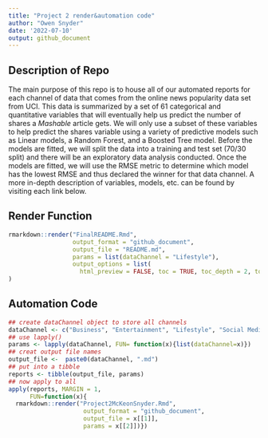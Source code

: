 ```yaml
---
title: "Project 2 render&automation code"
author: "Owen Snyder"
date: '2022-07-10'
output: github_document
---
```


## Description of Repo

The main purpose of this repo is to house all of our automated reports for each channel of data that comes from the online news popularity data set from UCI. This data is summarized by a set of 61 categorical and quantitative variables that will eventually help us predict the number of shares a *Mashable* article gets. We will only use a subset of these variables to help predict the shares variable using a variety of predictive models such as Linear models, a Random Forest, and a Boosted Tree model. Before the models are fitted, we will split the data into a training and test set (70/30 split) and there will be an exploratory data analysis conducted. Once the models are fitted, we will use the RMSE metric to determine which model has the lowest RMSE and thus declared the winner for that data channel. A more in-depth description of variables, models, etc. can be found by visiting each link below.  


## Render Function
  
```r
rmarkdown::render("FinalREADME.Rmd",
                  output_format = "github_document",
                  output_file = "README.md",
                  params = list(dataChannel = "Lifestyle"),
                  output_options = list(
                    html_preview = FALSE, toc = TRUE, toc_depth = 2, toc_float = TRUE)
)

```


## Automation Code
```r
## create dataChannel object to store all channels
dataChannel <- c("Business", "Entertainment", "Lifestyle", "Social Media", "Tech", "World")
## use lapply()
params <- lapply(dataChannel, FUN= function(x){list(dataChannel=x)})
## creat output file names
output_file <-  paste0(dataChannel, ".md")
## put into a tibble
reports <- tibble(output_file, params)
## now apply to all
apply(reports, MARGIN = 1,
      FUN=function(x){  
  rmarkdown::render("Project2McKeonSnyder.Rmd",
                     output_format = "github_document",
                     output_file = x[[1]],
                     params = x[[2]])})
```
